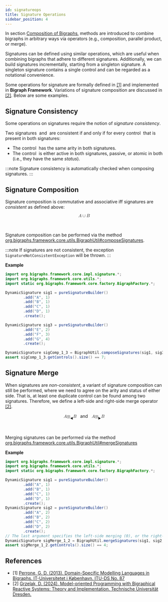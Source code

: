 ```yaml
---
id: signatureops
title: Signature Operations
sidebar_position: 4
---
```


In section [Composition of Bigraphs](../basic/composition), methods are introduced to
combine bigraphs in arbitrary ways via operators (e.g., composition, parallel product, or merge).

Signatures can be defined using similar operations, which are useful when combining bigraphs that adhere to different signatures.
Additionally, we can build signatures incrementally, starting from a singleton signature.
A singleton signature contains a single control and can be regarded as a notational convenience.

Some operations for signature are formally defined in [\[1\]](#ref1) and implemented in **Bigraph Framework**.
Variations of signature composition are discussed in [\[2\]](#ref2).
Below are some examples.


## Signature Consistency

Some operations on signatures require the notion of _signature consistency_.

Two signatures <math>A</math> and <math>B</math> are consistent if and only if for every control <math>c</math> that is present in both signatures:
- The control <math>c</math> has the same arity in both signatures.
- The control <math>c</math> is either active in both signatures, passive, or atomic in both (i.e., they have the same _status_).

:::note
Signature consistency is automatically checked when composing signatures.
:::

## Signature Composition

Signature composition is commutative and associative iff signatures are _consistent_ as defined above:

<center>
    <math xmlns="http://www.w3.org/1998/Math/MathML">
        <mrow>
            <mi>A</mi>
            <mo>∪</mo>
            <mi>B</mi>
        </mrow>
    </math>
</center>
<br/>
<br/>

Signature composition can be performed via the method [org.bigraphs.framework.core.utils.BigraphUtil#composeSignatures](https://bigraphs.org/software/bigraph-framework/apidocs/org/bigraphs/framework/core/utils/BigraphUtil.html#composeSignatures(org.bigraphs.framework.core.impl.signature.DynamicSignature,org.bigraphs.framework.core.impl.signature.DynamicSignature)).

:::note
If signatures are not consistent, the exception `SignatureNotConsistentException` will be thrown.
:::

**Example**

```java
import org.bigraphs.framework.core.impl.signature.*;
import org.bigraphs.framework.core.utils.*;
import static org.bigraphs.framework.core.factory.BigraphFactory.*;

DynamicSignature sig1 = pureSignatureBuilder()
        .add("A", 1)
        .add("B", 1)
        .add("C", 1)
        .add("D", 1)
        .create();

DynamicSignature sig3 = pureSignatureBuilder()
        .add("E", 2)
        .add("F", 3)
        .add("G", 4)
        .create();

DynamicSignature sigComp_1_3 = BigraphUtil.composeSignatures(sig1, sig3);
assert sigComp_1_3.getControls().size() == 7;
```


## Signature Merge


When signatures are _non-consistent_, a variant of signature composition can still be performed, where we need to
agree on the arity and status of either side.
That is, at least one duplicate control can be found among two signatures.
Therefore, we define a left-side and right-side merge
operator [\[2\]](#ref2).

<center>
    <math xmlns="http://www.w3.org/1998/Math/MathML">
        <mrow>
            <mi>A</mi>
            <msub>
                <mi>&#x229E;</mi>
                <mo>&#x25C0;</mo>
            </msub>
            <mi>B</mi>
        </mrow>
    </math>
    &nbsp; and &nbsp;
    <math xmlns="http://www.w3.org/1998/Math/MathML">
        <mrow>
            <mi>A</mi>
            <msub>
                <mi>&#x229E;</mi>
                <mo>&#x25B6;</mo>
            </msub>
            <mi>B</mi>
        </mrow>
    </math>
</center>
<br/>
<br/>

Merging signatures can be performed via the method [org.bigraphs.framework.core.utils.BigraphUtil#mergeSignatures](https://bigraphs.org/software/bigraph-framework/apidocs/org/bigraphs/framework/core/utils/BigraphUtil.html#mergeSignatures(org.bigraphs.framework.core.impl.signature.DynamicSignature,org.bigraphs.framework.core.impl.signature.DynamicSignature))

**Example**

```java
import org.bigraphs.framework.core.impl.signature.*;
import org.bigraphs.framework.core.utils.*;
import static org.bigraphs.framework.core.factory.BigraphFactory.*;

DynamicSignature sig1 = pureSignatureBuilder()
        .add("A", 1)
        .add("B", 1)
        .add("C", 1)
        .add("D", 1)
        .create();
DynamicSignature sig2 = pureSignatureBuilder()
        .add("A", 2)
        .add("B", 2)
        .add("C", 2)
        .add("D", 2)
        .create();
// The last argument specifies the left-side merging (0), or the right-side merging (1)
DynamicSignature sigMerge_1_2 = BigraphUtil.mergeSignatures(sig1, sig2, 0);
assert sigMerge_1_2.getControls().size() == 4;
```

## References

- \[1\] <a id="ref1" href="https://pure.itu.dk/en/publications/domain-specific-modelling-languages-in-bigraphs">Perrone, G. D. (2013). Domain-Specific Modelling Languages in Bigraphs. IT-Universitetet i København. ITU-DS No. 87</a>
- \[2\] <a id="ref2" href="https://nbn-resolving.org/urn:nbn:de:bsz:14-qucosa2-910504">Grzelak, D. (2024). Model-oriented Programming with Bigraphical Reactive Systems: Theory and Implementation. Technische Universität Dresden.</a>
